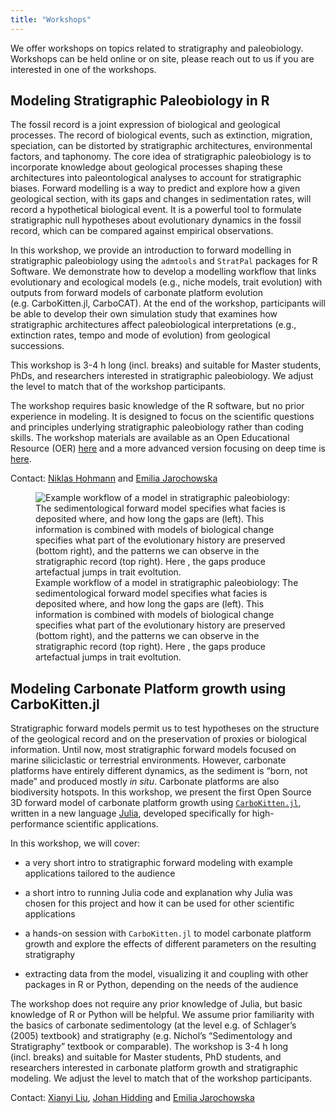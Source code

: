 ```yaml
---
title: "Workshops"
---
```


We offer workshops on topics related to stratigraphy and paleobiology. Workshops can be held online or on site, please reach out to us if you are interested in one of the workshops.

## Modeling Stratigraphic Paleobiology in R

The fossil record is a joint expression of biological and geological processes. The record of biological events, such as extinction, migration, speciation, can be distorted by stratigraphic architectures, environmental factors, and taphonomy. The core idea of stratigraphic paleobiology is to incorporate knowledge about geological processes shaping these architectures into paleontological analyses to account for stratigraphic biases. Forward modelling is a way to predict and explore how a given geological section, with its gaps and changes in sedimentation rates, will record a hypothetical biological event. It is a powerful tool to formulate stratigraphic null hypotheses about evolutionary dynamics in the fossil record, which can be compared against empirical observations.

In this workshop, we provide an introduction to forward modelling in stratigraphic paleobiology using the `admtools` and `StratPal` packages for R Software. We demonstrate how to develop a modelling workflow that links evolutionary and ecological models (e.g., niche models, trait evolution) with outputs from forward models of carbonate platform evolution (e.g. CarboKitten.jl, CarboCAT). At the end of the workshop, participants will be able to develop their own simulation study that examines how stratigraphic architectures affect paleobiological interpretations (e.g., extinction rates, tempo and mode of evolution) from geological successions.

This workshop is 3-4 h long (incl. breaks) and suitable for Master students, PhDs, and researchers interested in stratigraphic paleobiology. We adjust the level to match that of the workshop participants.

The workshop requires basic knowledge of the R software, but no prior experience in modeling. It is designed to focus on the scientific questions and principles underlying stratigraphic paleobiology rather than coding skills. The workshop materials are available as an Open Educational Resource (OER) [here](https://doi.org/10.5281/zenodo.13769443) and a more advanced version focusing on deep time is [here](https://zenodo.org/records/15735525).

Contact: [Niklas Hohmann](mailto:N.H.Hohmann@uu.nl) and [Emilia Jarochowska](mailto:e.b.jarochowska@uu.nl)

![Example workflow of a model in stratigraphic paleobiology: The sedimentological forward model specifies what facies is deposited where, and how long the gaps are (left). This information is combined with models of biological change specifies what part of the evolutionary history are preserved (bottom right), and the patterns we can observe in the stratigraphic record (top right). Here , the gaps produce artefactual jumps in trait evoltution.](/img/stratpal_workflow_example.png)

## Modeling Carbonate Platform growth using CarboKitten.jl

Stratigraphic forward models permit us to test hypotheses on the structure of the geological record and on the preservation of proxies or biological information. Until now, most stratigraphic forward models focused on marine siliciclastic or terrestrial environments. However, carbonate platforms have entirely different dynamics, as the sediment is "born, not made" and produced mostly *in situ*. Carbonate platforms are also biodiversity hotspots. In this workshop, we present the first Open Source 3D forward model of carbonate platform growth using [`CarboKitten.jl`](https://mindthegap-erc.github.io/CarboKitten.jl/), written in a new language [Julia](https://julialang.org/), developed specifically for high-performance scientific applications.

In this workshop, we will cover:

- a very short intro to stratigraphic forward modeling with example applications tailored to the audience

- a short intro to running Julia code and explanation why Julia was chosen for this project and how it can be used for other scientific applications

- a hands-on session with `CarboKitten.jl` to model carbonate platform growth and explore the effects of different parameters on the resulting stratigraphy

- extracting data from the model, visualizing it and coupling with other packages in R or Python, depending on the needs of the audience

The workshop does not require any prior knowledge of Julia, but basic knowledge of R or Python will be helpful. We assume prior familiarity with the basics of carbonate sedimentology (at the level e.g. of Schlager's (2005) textbook) and stratigraphy (e.g. Nichol's "Sedimentology and Stratigraphy" textbook or comparable). The workshop is 3-4 h long (incl. breaks) and suitable for Master students, PhD students, and researchers interested in carbonate platform growth and stratigraphic modeling. We adjust the level to match that of the workshop participants.

Contact: [Xianyi Liu](mailto:x.liu6@uu.nl), [Johan Hidding](mailto:j.hidding@esciencecenter.nl) and [Emilia Jarochowska](mailto:e.b.jarochowska@uu.nl)


